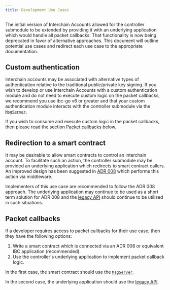 ```yaml
---
title: Development Use Cases
---
```


The initial version of Interchain Accounts allowed for the controller submodule to be extended by providing it with an underlying application which would handle all packet callbacks.
That functionality is now being deprecated in favor of alternative approaches.
This document will outline potential use cases and redirect each use case to the appropriate documentation.

## Custom authentication

Interchain accounts may be associated with alternative types of authentication relative to the traditional public/private key signing.
If you wish to develop or use Interchain Accounts with a custom authentication module and do not need to execute custom logic on the packet callbacks, we recommend you use ibc-go v6 or greater and that your custom authentication module interacts with the controller submodule via the [`MsgServer`](messages).

If you wish to consume and execute custom logic in the packet callbacks, then please read the section [Packet callbacks](#packet-callbacks) below.

## Redirection to a smart contract

It may be desirable to allow smart contracts to control an interchain account.
To facilitate such an action, the controller submodule may be provided an underlying application which redirects to smart contract callers.
An improved design has been suggested in [ADR 008](https://github.com/cosmos/ibc-go/pull/1976) which performs this action via middleware.

Implementers of this use case are recommended to follow the ADR 008 approach.
The underlying application may continue to be used as a short term solution for ADR 008 and the [legacy API](/docs/ibc/v8.5.x/10-legacy/auth-modules) should continue to be utilized in such situations.

## Packet callbacks

If a developer requires access to packet callbacks for their use case, then they have the following options:

1. Write a smart contract which is connected via an ADR 008 or equivalent IBC application (recommended).
2. Use the controller's underlying application to implement packet callback logic.

In the first case, the smart contract should use the [`MsgServer`](messages).

In the second case, the underlying application should use the [legacy API](10-legacy/keeper-api).
